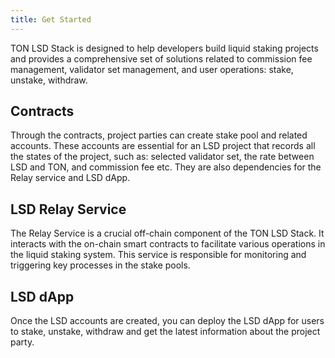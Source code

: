 ```yaml
---
title: Get Started
---
```


TON LSD Stack is designed to help developers build liquid staking projects and provides a comprehensive set of solutions related to commission fee management, validator set management, and user operations: stake, unstake, withdraw.

## Contracts

Through the contracts, project parties can create stake pool and related accounts. These accounts are essential for an LSD project that records all the states of the project, such as: selected validator set, the rate between LSD and TON, and commission fee etc. They are also dependencies for the Relay service and LSD dApp.

## LSD Relay Service

The Relay Service is a crucial off-chain component of the TON LSD Stack. It interacts with the on-chain smart contracts to facilitate various operations in the liquid staking system. This service is responsible for monitoring and triggering key processes in the stake pools.

## LSD dApp

Once the LSD accounts are created, you can deploy the LSD dApp for users to stake, unstake, withdraw and get the latest information about the project party.
